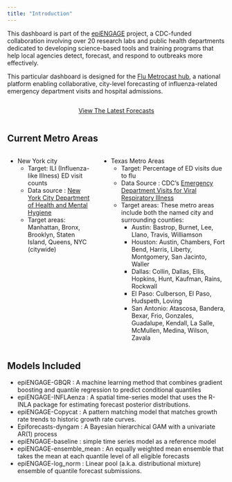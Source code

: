 ```yaml
---
title: "Introduction"
---
```



This dashboard is part of the [epiENGAGE](https://epiengage.org) project, a CDC-funded collaboration involving over 20 research labs and public health departments dedicated to developing science-based tools and training programs that help local agencies detect, forecast, and respond to outbreaks more effectively. 

This particular dashboard is designed for the [Flu Metrocast hub](https://github.com/reichlab/flu-metrocast/tree/main), a national platform enabling collaborative, city-level forecasting of influenza-related emergency department visits and hospital admissions.

::: {style='display:flex; align-items: center; justify-content: center'}

[View The Latest Forecasts](forecast.html){.btn .btn-primary role="button"}

:::


## Current Metro Areas
::: columns
::: column
- New York city
  - Target: ILI (Influenza-like Illness) ED visit counts
  - Data source : [New York City Department of Health and Mental Hygiene](https://a816-health.nyc.gov/hdi/epiquery/visualizations?PageType=ps&PopulationSource=Syndromic)
  - Target areas: Manhattan, Bronx, Brooklyn, Staten Island, Queens, NYC (citywide)

:::

::: column
- Texas Metro Areas
  - Target: Percentage of ED visits due to flu
  - Data Source : CDC's [Emergency Department Visits for Viral Respiratory Illness](https://www.cdc.gov/respiratory-viruses/data/activity-levels.html)
  - Target areas: These metro areas include both the named city and surrounding counties:
    - Austin: Bastrop, Burnet, Lee, Llano, Travis, Williamson
    - Houston: Austin, Chambers, Fort Bend, Harris, Liberty, Montgomery, San Jacinto, Waller
    - Dallas: Collin, Dallas, Ellis, Hopkins, Hunt, Kaufman, Rains, Rockwall
    - El Paso: Culberson, El Paso, Hudspeth, Loving
    - San Antonio: Atascosa, Bandera, Bexar, Frio, Gonzales, Guadalupe, Kendall, La Salle, McMullen, Medina, Wilson, Zavala
    
:::
:::
    
##  Models Included

- epiENGAGE-GBQR : A machine learning method that combines gradient boosting and quantile regression to predict conditional quantiles
- epiENGAGE-INFLAenza : A spatial time-series model that uses the R-INLA package for estimating forecast posterior distributions.
- epiENGAGE-Copycat :  A pattern matching model that matches growth rate trends to historic growth rate curves.
- Epiforecasts-dyngam : A Bayesian hierarchical GAM with a univariate AR(1) process
- epiENGAGE-baseline : simple time series model as a reference model
- epiENGAGE-ensemble_mean : An equally weighted mean ensemble that takes the mean at each quantile level of all eligible forecasts
- epiENGAGE-log_norm : Linear pool (a.k.a. distributional mixture) ensemble of quantile forecast submissions.


